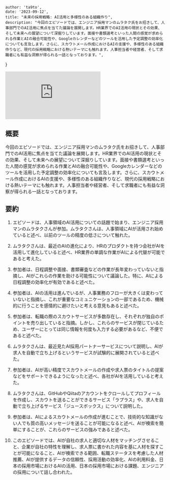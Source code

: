 
    author: 'ta9to',
    date: '2023-09-12',
    title: "未来の採用戦略: AI活用と多様性のある組織作り",
    description: "今回のエピソードでは、エンジニア採用マンのムラタク氏をお招きして、人事部門でのAI活用に焦点を当てた議論を展開します。HR業界でのAI活用の現状とその効果、そして未来への展望について深掘りしています。面接や書類選考といった人間の感覚が求められる作業とAIの融合可能性や、Googleカレンダーなどのツールを活用した予定調整の効率化についても言及します。さらに、スカウトメール作成におけるAIの支援や、多様性のある組織作りなど、現代の採用戦略における熱いテーマにも触れます。人事担当者や経営者、そして求職者にも有益な洞察が得られる一話となっております。",
}


<iframe className={"w-full h-[102px]"} src="https://podcasters.spotify.com/pod/show/lsmfm/embed/episodes/27--AI-e296eja" frameborder="0" scrolling="no"></iframe>

## 概要

今回のエピソードでは、エンジニア採用マンのムラタク氏をお招きして、人事部門でのAI活用に焦点を当てた議論を展開します。HR業界でのAI活用の現状とその効果、そして未来への展望について深掘りしています。面接や書類選考といった人間の感覚が求められる作業とAIの融合可能性や、Googleカレンダーなどのツールを活用した予定調整の効率化についても言及します。さらに、スカウトメール作成におけるAIの支援や、多様性のある組織作りなど、現代の採用戦略における熱いテーマにも触れます。人事担当者や経営者、そして求職者にも有益な洞察が得られる一話となっております。

## 要約

1. エピソードは、人事領域のAI活用についての話題で始まり、エンジニア採用マンのムラタクさんが参加。ムラタクさんは、人事領域にAIが活用され始めていると述べ、以前のツールの精度の低さについて触れた。

2. ムラタクさんは、最近のAIの進化により、HRのプロダクトを持つ会社がAIを活用して進化していると述べ、HR業界の単調な作業がAIによる代替が可能であると考えた。

3. 参加者は、日程調整や面接、書類審査などの作業が長年変わっていないと指摘し、AIがこれらの作業を助ける可能性について議論した。特に、AIによる日程調整の効率化が有効であると述べた。

4. 参加者は、AIの活用は進んでいるが、人事業務のフローが大きくは変わっていないと指摘し、これが重要なコミュニケーションの一部であるため、機械的に行うことを感情的に避けたいと考える意見もあると述べた。

5. 参加者は、転職の際のスカウトサービスが多数存在し、それぞれが独自のポイントを売り出していると指摘。しかし、これらのサービスが閉じているため、ユーザーにとっては同じ情報を何度も入力する必要があるなど、不便であると述べた。

6. ムラタクさんは、最近見たAI採用パートナーサービスについて説明し、AIが求人を自動で立ち上げるというサービスが試験的に展開されていると述べた。

7. 参加者は、AIが高い精度でスカウトメールの作成や求人票のタイトルの提案などをサポートできるようになったと述べ、各社がAIを活用していると考えた。

8. ムラタクさんは、GitHubやQiitaのアカウントをクロールしてプロフィールを作成し、スカウトを送ることができるサービス「ラプラス」や、求人を自動で立ち上げるサービス「ジュースボックス」について説明した。

9. 参加者は、AIによるスカウトメールの作成が進むことで、技術的な知識がない人でも質の高いメッセージを送ることが可能になると述べ、AIが検索を簡単にすることが、これらのサービスの強みであると述べた。

10. このエピソードでは、AIが自社の求人と適切な人材をマッチングさせること、企業が自社の特性を理解し、求人票に書かれた内容を基に人材を探すことが可能になること、AIが検索できる範囲、転職ステータスを考慮した人材推薦、AIが提供するデータの信頼性、採用活動の効率化、AIの利用料金、日本の採用市場におけるAIの活用、日本の採用市場における課題、エンジニアの採用について話し合われた。
